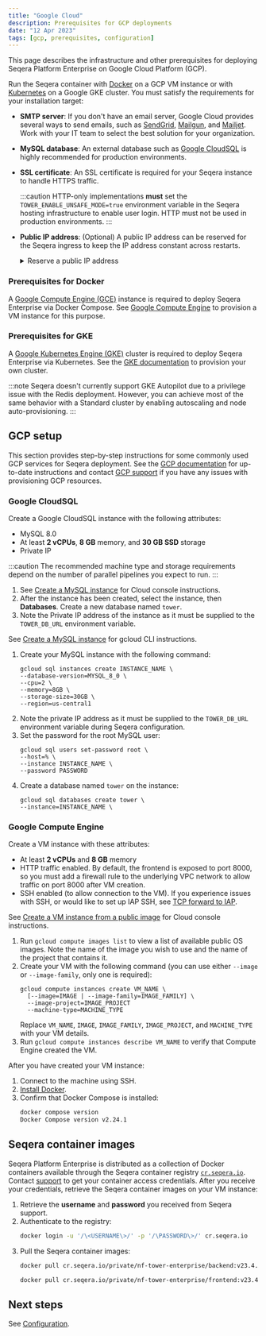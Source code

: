 ```yaml
---
title: "Google Cloud"
description: Prerequisites for GCP deployments
date: "12 Apr 2023"
tags: [gcp, prerequisites, configuration]
---
```



This page describes the infrastructure and other prerequisites for deploying Seqera Platform Enterprise on Google Cloud Platform (GCP).

Run the Seqera container with [Docker](../docker-compose.mdx) on a GCP VM instance or with [Kubernetes](../kubernetes.mdx) on a Google GKE cluster. You must satisfy the requirements for your installation target:

- **SMTP server**: If you don't have an email server, Google Cloud provides several ways to send emails, such as [SendGrid][sendgrid], [Mailgun][mailgun], and [Mailjet][mailjet]. Work with your IT team to select the best solution for your organization.
- **MySQL database**: An external database such as [Google CloudSQL][gcloudsql] is highly recommended for production environments.
- **SSL certificate**: An SSL certificate is required for your Seqera instance to handle HTTPS traffic.

  :::caution
  HTTP-only implementations **must** set the `TOWER_ENABLE_UNSAFE_MODE=true` environment variable in the Seqera hosting infrastructure to enable user login. HTTP must not be used in production environments.
  :::

- **Public IP address**: (Optional) A public IP address can be reserved for the Seqera ingress to keep the IP address constant across restarts.

  <details>
    <summary>Reserve a public IP address</summary>

      1. Go to **VPC network > External IP addresses** and select **Reserve Static Address**.
      2. Assign a name (such as `tower-ip`). This name will be used later to configure the ingress.
      3. Select the region where your GKE cluster is deployed.
      4. Select **Reserve**.

  </details>

### Prerequisites for Docker

A [Google Compute Engine (GCE)][gce] instance is required to deploy Seqera Enterprise via Docker Compose. See [Google Compute Engine](#google-compute-engine) to provision a VM instance for this purpose.

### Prerequisites for GKE

A [Google Kubernetes Engine (GKE)][gke] cluster is required to deploy Seqera Enterprise via Kubernetes. See the [GKE documentation][gke-docs] to provision your own cluster.

:::note
Seqera doesn't currently support GKE Autopilot due to a privilege issue with the Redis deployment. However, you can achieve most of the same behavior with a Standard cluster by enabling autoscaling and node auto-provisioning.
:::

## GCP setup

This section provides step-by-step instructions for some commonly used GCP services for Seqera deployment. See the [GCP documentation][gcp-docs] for up-to-date instructions and contact [GCP support][gcp-support] if you have any issues with provisioning GCP resources.

### Google CloudSQL

Create a Google CloudSQL instance with the following attributes:
- MySQL 8.0
- At least **2 vCPUs**, **8 GB** memory, and **30 GB SSD** storage
- Private IP 

:::caution 
The recommended machine type and storage requirements depend on the number of parallel pipelines you expect to run. 
:::

<Tabs>
<TabItem value="GCP console" label="GCP console" default>

1. See [Create a MySQL instance][gcloudsql-create] for Cloud console instructions.
1. After the instance has been created, select the instance, then **Databases**. Create a new database named `tower`.
1. Note the Private IP address of the instance as it must be supplied to the `TOWER_DB_URL` environment variable.

</TabItem>
<TabItem value="gcloud CLI" label="gcloud CLI" default>

See [Create a MySQL instance][gcloudsql-create] for gcloud CLI instructions.

1. Create your MySQL instance with the following command:
    ```console 
    gcloud sql instances create INSTANCE_NAME \
    --database-version=MYSQL_8_0 \
    --cpu=2 \
    --memory=8GB \
    --storage-size=30GB \
    --region=us-central1
    ```
1. Note the private IP address as it must be supplied to the `TOWER_DB_URL` environment variable during Seqera configuration. 
1. Set the password for the root MySQL user:
    ```console
    gcloud sql users set-password root \
    --host=% \
    --instance INSTANCE_NAME \
    --password PASSWORD
    ```
1. Create a database named `tower` on the instance: 
    ```console 
    gcloud sql databases create tower \
    --instance=INSTANCE_NAME \
    ```

</TabItem>
</Tabs>

### Google Compute Engine

Create a VM instance with these attributes:
- At least **2 vCPUs** and **8 GB** memory
- HTTP traffic enabled. By default, the frontend is exposed to port 8000, so you must add a firewall rule to the underlying VPC network to allow traffic on port 8000 after VM creation.
- SSH enabled (to allow connection to the VM). If you experience issues with SSH, or would like to set up IAP SSH, see [TCP forward to IAP][tcp-iap].

<Tabs>
<TabItem value="GCP console" label="GCP console" default>

See [Create a VM instance from a public image][gcp-vm-public] for Cloud console instructions. 

</TabItem>
<TabItem value="gcloud CLI" label="gcloud CLI" default>

1. Run `gcloud compute images list` to view a list of available public OS images. Note the name of the image you wish to use and the name of the project that contains it.
1. Create your VM with the following command (you can use either `--image` or `--image-family`, only one is required):
    ```gcloud
    gcloud compute instances create VM_NAME \
      [--image=IMAGE | --image-family=IMAGE_FAMILY] \
      --image-project=IMAGE_PROJECT
      --machine-type=MACHINE_TYPE
    ```
    Replace `VM_NAME`, `IMAGE`, `IMAGE_FAMILY`, `IMAGE_PROJECT`, and `MACHINE_TYPE` with your VM details.
1. Run `gcloud compute instances describe VM_NAME` to verify that Compute Engine created the VM. 

</TabItem>
</Tabs>

After you have created your VM instance:

1. Connect to the machine using SSH.
1. [Install Docker][install-docker].
1. Confirm that Docker Compose is installed:
    ```bash
    docker compose version
    Docker Compose version v2.24.1
    ```

## Seqera container images

Seqera Platform Enterprise is distributed as a collection of Docker containers available through the Seqera
container registry [`cr.seqera.io`](https://cr.seqera.io). Contact [support](https://support.seqera.io) to get your container access credentials. After you receive your credentials, retrieve the Seqera container images on your VM instance:

1. Retrieve the **username** and **password** you received from Seqera support.
1. Authenticate to the registry:
   ```bash
   docker login -u '/\<USERNAME\>/' -p '/\PASSWORD\>/' cr.seqera.io
   ```
1. Pull the Seqera container images:
   ```bash
   docker pull cr.seqera.io/private/nf-tower-enterprise/backend:v23.4.3

   docker pull cr.seqera.io/private/nf-tower-enterprise/frontend:v23.4.3
   ```

## Next steps 

See [Configuration](../configuration/overview.mdx).

[gce]: https://cloud.google.com/compute
[gcloudsql]: https://cloud.google.com/sql/docs/mysql/quickstart
[gcloudsql-create]: https://cloud.google.com/sql/docs/mysql/create-instance#create-2nd-gen
[gcp-docs]: https://cloud.google.com/docs
[gcp-support]: https://cloud.google.com/support-hub
[gcp-vm-public]: https://cloud.google.com/compute/docs/instances/create-start-instance#publicimage
[gke]: https://cloud.google.com/kubernetes-engine
[gke-docs]: https://cloud.google.com/kubernetes-engine/docs
[install-docker]: https://docs.docker.com/engine/install/debian/
[mailgun]: https://cloud.google.com/compute/docs/tutorials/sending-mail/using-mailgun
[mailjet]: https://cloud.google.com/compute/docs/tutorials/sending-mail/using-mailjet
[sendgrid]: https://cloud.google.com/compute/docs/tutorials/sending-mail/using-sendgrid
[tcp-iap]: https://cloud.google.com/iap/docs/using-tcp-forwarding